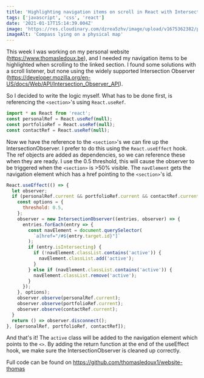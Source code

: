 ```yaml
---
title: 'Highlighting navigation items on scroll in React with IntersectionObserver'
tags: ['javascript', 'css', 'react']
date: '2021-01-17T15:14:39.004Z'
image: 'https://res.cloudinary.com/dzrea5zhv/image/upload/v1675362382/photo-1524146128017-b9dd0bfd2778_1_re7irh.jpg'
imageAlt: 'Compass lying on a physical map'
---
```


This week I was working on my personal website (https://www.thomasledoux.be), and I needed my navigation items to be highlighted when scrolling to the linked section.
I found some solutions with a scroll listener, but none using the widely supported Intersection Observer (https://developer.mozilla.org/en-US/docs/Web/API/Intersection_Observer_API).

So I decided to write the logic myself.
What has to be done first, is referencing the `<section>`'s using `React.useRef`.

```javascript
import * as React from 'react';
const personalRef = React.useRef(null);
const portfolioRef = React.useRef(null);
const contactRef = React.useRef(null);
```

Now we have the reference to the `<section>`'s we can fire up the IntersectionObserver. I prefer to do this using the `React.useEffect` hook. The ref objects are added as dependencies, so we can reference these when they are ready. I use the 0.5 threshold, this will cause the observer to be triggered when the `<section>` is >50% visible. The `navElement` gets the navigation element which has a href pointing to the `<section>`'s id.

```javascript
React.useEffect(() => {
  let observer;
  if (personalRef.current && portfolioRef.current && contactRef.current) {
    const options = {
      threshold: 0.5,
    };
    observer = new IntersectionObserver((entries, observer) => {
      entries.forEach(entry => {
        const navElement = document.querySelector(
          `a[href="/#${entry.target.id}"]`
        );
        if (entry.isIntersecting) {
          if (!navElement.classList.contains('active')) {
            navElement.classList.add('active');
          }
        } else if (navElement.classList.contains('active')) {
          navElement.classList.remove('active');
        }
      });
    }, options);
    observer.observe(personalRef.current);
    observer.observe(portfolioRef.current);
    observer.observe(contactRef.current);
  }
  return () => observer.disconnect();
}, [personalRef, portfolioRef, contactRef]);
```

And that's it! The `active` class will be added to the navigation element which points to the `<>`.
By adding the return function at the end of the useEffect hook, we make sure the IntersectionObserver is cleaned up correctly.

Full code can be found on https://github.com/thomasledoux1/website-thomas
